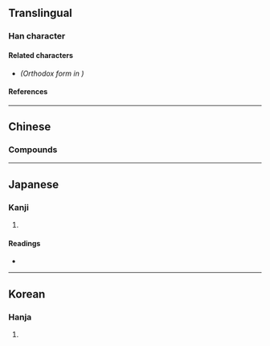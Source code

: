 {{also|插|挿}}
{{character info/new}}
==Translingual==

===Han character===
{{Han char|rn=64|rad=手|as=09|sn=12|four=52057|canj=QHJL,XQHJL|ids=⿰扌臿}}

====Related characters====
* {{l|mul|[[插]]}} ''(Orthodox form in {{w|Kangxi dictionary}})''

====References====
{{Han ref|kx=0445.341|dkj=12346|hdz=31918.050|uh=63F7}}

----

==Chinese==
{{zh-see|插|v}}

===Compounds===
{{zh-der|穿揷}}

----

==Japanese==

===Kanji===
{{ja-kanji|grade=|rs=手09}}

# {{defn|lang=ja|sort=手09}}

====Readings====
* {{ja-readings|on=[[そう]] (sō)|kun=[[さす]] (sasu), [[にない]] (ninai), [[とる]] (toru)}}

----

==Korean==

===Hanja===
{{ko-hanja|hangeul=삽|eumhun=|rv=sap|mr=sap|y=sap}}

# {{defn|lang=ko|sort=手09}}